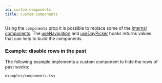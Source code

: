 ```yaml
---
id: custom-components
title: Custom Components
---
```


Using the `components` prop it is possible to replace some of the [internal
components](/api/types/components). The
[useNavigation](/api/functions/usenavigation) and
[useDayPicker](/api/functions/usedaypicker) hooks returns values that can help to
build the components.

### Example: disable rows in the past

The following example implements a custom component to hide the rows of past weeks:

```include
examples/components.tsx
```
